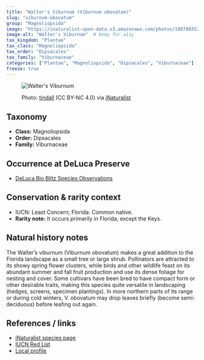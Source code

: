 ```yaml
---
title: "Walter's Viburnum (Viburnum obovatum)"
slug: "viburnum-obovatum"
group: "Magnoliopsida"
image: "https://inaturalist-open-data.s3.amazonaws.com/photos/180780352/original.jpg"        # keep for thumbnails
image-alt: "Walter's Viburnum"  # keep for a11y
tax_kingdom: "Plantae"
tax_class: "Magnoliopsida"
tax_order: "Dipsacales"
tax_family: "Viburnaceae"
categories: ["Plantae", "Magnoliopsida", "Dipsacales", "Viburnaceae"]   # these drive the chips + filtering
freeze: true
---
```


<figure class="species-figure">

<img src="https://inaturalist-open-data.s3.amazonaws.com/photos/180780352/original.jpg" alt="Walter's Viburnum" class="species-photo"/>

<figcaption class="photo-credit">

Photo: <a href="https://www.inaturalist.org/people/tindall">tindall</a> (CC BY-NC 4.0) via <a href="https://www.inaturalist.org/observations/107481087">iNaturalist</a>

</figcaption>

</figure>

## Taxonomy

-   **Class:** Magnoliopsida
-   **Order:** Dipsacales
-   **Family:** Viburnaceae

## Occurrence at DeLuca Preserve

-   [DeLuca Bio Blitz Species Observations](https://www.inaturalist.org/observations?project_id=191727&taxon_id=170202&place_id=any&verifiable=any)

## Conservation & rarity context

-   IUCN: Least Concern; Florida: Common native.
-   **Rarity note:** It occurs primarily in Florida, except the Keys.

## Natural history notes

The Walter’s viburnum (Viburnum obovatum) makes a great addition to the Florida landscape as a small tree or large shrub. Pollinators are attracted to its showy spring flower clusters, while birds and other wildlife feast on its abundant summer and fall fruit production and use its dense foliage for nesting and cover. Some cultivars have been bred to have compact form or other desirable traits, making this species quite versatile in landscaping (hedges, screens, specimen plantings). In more northern parts of its range or during cold winters, V. obovatum may drop leaves briefly (become semi-deciduous) before leafing out again.

## References / links

-   [iNaturalist species page](https://www.inaturalist.org/taxa/170202-Viburnum-obovatum)
-   [IUCN Red List](https://www.iucnredlist.org/species/227590497/227708003)
-   [Local profile](https://www.flawildflowers.org/flower-friday-viburnum-obvatum/)
